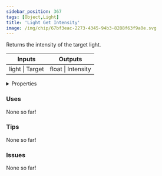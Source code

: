 ```yaml
---
sidebar_position: 367
tags: [Object,Light]
title: 'Light Get Intensity'
image: /img/chip/67bf3eac-2273-4345-94b3-8288f63f9a0e.svg
---
```


Returns the intensity of the target light.



<IChip uuid="67bf3eac-2273-4345-94b3-8288f63f9a0e"/>

<table><thead><tr><th>Inputs</th><th>Outputs</th></tr></thead><tbody><tr><td>light | Target</td><td>float | Intensity</td></tr></tbody></table>

<details>
  <summary>Properties</summary>
  <div>
    <div>
    <table>
      <tbody>
        <tr>
          <td>Is beta required?</td>
          <td>No</td>
        </tr>
        <tr>
          <td>Is chip a trolling risk?</td>
          <td>No</td>
        </tr>
        <tr>
          <td>Is chip a role assignment risk?</td>
          <td>No</td>
        </tr>
        <tr>
          <td>Chip UUID</td>
          <td>67bf3eac-2273-4345-94b3-8288f63f9a0e</td>
        </tr>
        <tr>
          <td>Room availability</td>
          <td>Available everywhere</td>
        </tr>
      </tbody>
    </table>
    </div>
  </div>
</details>

### Uses

None so far!

### Tips

None so far!

### Issues

None so far!